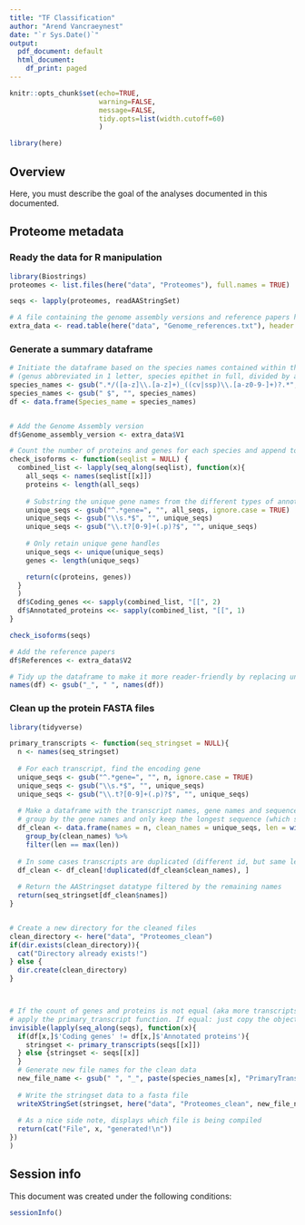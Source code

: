 ```yaml
---
title: "TF Classification"
author: "Arend Vancraeynest"
date: "`r Sys.Date()`"
output:
  pdf_document: default
  html_document:
    df_print: paged
---
```


```r
knitr::opts_chunk$set(echo=TRUE,
                      warning=FALSE, 
                      message=FALSE,
                      tidy.opts=list(width.cutoff=60)
                      )
```

```r
library(here)
```

## Overview

Here, you must describe the goal of the analyses documented in this documented.

## Proteome metadata
### Ready the data for R manipulation
```r
library(Biostrings)
proteomes <- list.files(here("data", "Proteomes"), full.names = TRUE)

seqs <- lapply(proteomes, readAAStringSet)

# A file containing the genome assembly versions and reference papers has been made manually 
extra_data <- read.table(here("data", "Genome_references.txt"), header = FALSE, sep = "\t")
```


### Generate a summary dataframe
```r
# Initiate the dataframe based on the species names contained within the file names 
# (genus abbreviated in 1 letter, species epithet in full, divided by a '.')
species_names <- gsub(".*/([a-z]\\.[a-z]+)_((cv|ssp)\\.[a-z0-9-]+)?.*", "\\1 \\2", proteomes, ignore.case = TRUE)
species_names <- gsub(" $", "", species_names)
df <- data.frame(Species_name = species_names)


# Add the Genome Assembly version
df$Genome_assembly_version <- extra_data$V1

# Count the number of proteins and genes for each species and append to an initiated dataframe
check_isoforms <- function(seqlist = NULL) {
  combined_list <- lapply(seq_along(seqlist), function(x){
    all_seqs <- names(seqlist[[x]])
    proteins <- length(all_seqs)
    
    # Substring the unique gene names from the different types of annotation
    unique_seqs <- gsub("^.*gene=", "", all_seqs, ignore.case = TRUE)
    unique_seqs <- gsub("\\s.*$", "", unique_seqs)
    unique_seqs <- gsub("\\.t?[0-9]+(.p)?$", "", unique_seqs)
    
    # Only retain unique gene handles
    unique_seqs <- unique(unique_seqs)
    genes <- length(unique_seqs)

    return(c(proteins, genes))
  }
  )
  df$Coding_genes <<- sapply(combined_list, "[[", 2)
  df$Annotated_proteins <<- sapply(combined_list, "[[", 1)
}

check_isoforms(seqs)

# Add the reference papers
df$References <- extra_data$V2

# Tidy up the dataframe to make it more reader-friendly by replacing underscores by spaces in the headers
names(df) <- gsub("_", " ", names(df))
```


### Clean up the protein FASTA files
```r
library(tidyverse)

primary_transcripts <- function(seq_stringset = NULL){
  n <- names(seq_stringset)
  
  # For each transcript, find the encoding gene
  unique_seqs <- gsub("^.*gene=", "", n, ignore.case = TRUE)
  unique_seqs <- gsub("\\s.*$", "", unique_seqs)
  unique_seqs <- gsub("\\.t?[0-9]+(.p)?$", "", unique_seqs)
  
  # Make a dataframe with the transcript names, gene names and sequence lengths
  # group by the gene names and only keep the longest sequence (which should by the primary)
  df_clean <- data.frame(names = n, clean_names = unique_seqs, len = width(seq_stringset)) %>% 
    group_by(clean_names) %>% 
    filter(len == max(len))
  
  # In some cases transcripts are duplicated (different id, but same length & sequence) --> keep only the first
  df_clean <- df_clean[!duplicated(df_clean$clean_names), ]
  
  # Return the AAStringset datatype filtered by the remaining names
  return(seq_stringset[df_clean$names])
}


# Create a new directory for the cleaned files
clean_directory <- here("data", "Proteomes_clean")
if(dir.exists(clean_directory)){
  cat("Directory already exists!")
} else {
  dir.create(clean_directory)
}



# If the count of genes and proteins is not equal (aka more transcripts per gene instead of just the primary):
# apply the primary_transcript function. If equal: just copy the object
invisible(lapply(seq_along(seqs), function(x){
  if(df[x,]$'Coding genes' != df[x,]$'Annotated proteins'){
    stringset <- primary_transcripts(seqs[[x]])
  } else {stringset <- seqs[[x]]
  } 
  # Generate new file names for the clean data
  new_file_name <- gsub(" ", "_", paste(species_names[x], "PrimaryTranscript.pep"))
  
  # Write the stringset data to a fasta file
  writeXStringSet(stringset, here("data", "Proteomes_clean", new_file_name), format = "fasta")
  
  # As a nice side note, displays which file is being compiled
  return(cat("File", x, "generated!\n"))
})
)

```


## Session info

This document was created under the following conditions:

```r
sessionInfo()
```